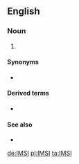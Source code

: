==English==

===Noun===
{{en-noun}}

# {{lb|en|telecommunications}} {{acronym of|lang=en|[[international|International]] [[mobile|Mobile]] [[subscriber|Subscriber]] [[identity|Identity]]}}

====Synonyms====
* {{sense|International Mobile Subscriber Identity}} {{l|en|international mobile subscriber identity}}

====Derived terms====
* {{sense|mobile telecom}} {{l|en|IMSI catcher}} {{gloss|[[stingray]]}}

====See also====
* {{pedia|International Mobile Subscriber Identity}}

[[de:IMSI]]
[[pl:IMSI]]
[[ta:IMSI]]